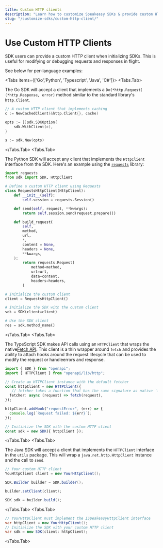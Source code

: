 ```yaml
---
title: Custom HTTP clients
description: "Learn how to customize Speakeasy SDKs & provide custom HTTP clients to use a proxy, enable custom telemetry, add headers, or use preconfigured options."
slug: "/customize-sdks/custom-http-client/"
---
```



# Use Custom HTTP Clients

SDK users can provide a custom HTTP client when initializing SDKs. This is useful for modifying or debugging requests and responses in flight.

See below for per-language examples:

<Tabs items={['Go','Python', 'Typescript', 'Java', 'C#']}>
  <Tabs.Tab>

The Go SDK will accept a client that implements a `Do(*http.Request) (*http.Response, error)` method similar to the standard library&apos;s `http.Client`.

```go
// A custom HTTP client that implements caching
c := NewCachedClient(&http.Client{}, cache)

opts := []sdk.SDKOption{
    sdk.WithClient(c),
}

s := sdk.New(opts)
```

  </Tabs.Tab>
  <Tabs.Tab>

The Python SDK will accept any client that implements the `HttpClient` interface from the SDK. Here&apos;s an example using the [`requests`](https://requests.readthedocs.io/en/latest/) library:

```python mark=7
import requests
from sdk import SDK, HttpClient

# Define a custom HTTP client using Requests
class RequestsHttpClient(HttpClient):
    def __init__(self):
        self.session = requests.Session()

    def send(self, request, **kwargs):
        return self.session.send(request.prepare())

    def build_request(
        self,
        method,
        url,
        *,
        content = None,
        headers = None,
        **kwargs,
    ):
        return requests.Request(
            method=method,
            url=url,
            data=content,
            headers=headers,
        )

# Initialize the custom client
client = RequestsHttpClient()

# Initialize the SDK with the custom client
sdk = SDK(client=client)

# Use the SDK client
res = sdk.method_name()
```

  </Tabs.Tab>
  <Tabs.Tab>

The TypeScript SDK makes API calls using an `HTTPClient` that wraps the native[Fetch API](https://developer.mozilla.org/en-US/docs/Web/API/Fetch_API). This client is a thin wrapper around `fetch` and provides the ability to attach hooks around the request lifecycle that can be used to modify the request or handleerrors and response.

```typescript
import { SDK } from "openapi";
import { HTTPClient } from "openapi/lib/http";

// Create an HTTPClient instance with the default fetcher
const httpClient = new HTTPClient({
   // fetcher takes a function that has the same signature as native `fetch`.
  fetcher: async (request) => fetch(request),
});

httpClient.addHook("requestError", (err) => {
  console.log(`Request failed: ${err}`);
});

// Initialize the SDK with the custom HTTP client
const sdk = new SDK({ httpClient });

```

  </Tabs.Tab>
  <Tabs.Tab>

The Java SDK will accept a client that implements the `HTTPClient` interface in the `utils` package. This will wrap a `java.net.http.HttpClient` instance and the call to `send`.

```java
// Your custom HTTP client
YouHttpClient client = new YourHttpClient();

SDK.Builder builder = SDK.builder();

builder.setClient(client);

SDK sdk = builder.build();
```

  </Tabs.Tab>
  <Tabs.Tab>
```csharp
// YourHttpClient must implement the ISpeakeasyHttpClient interface
var httpClient = new YourHttpClient();
// Initialize the SDK with your custom HTTP client
var sdk = new SDK(client: httpClient);
```
  </Tabs.Tab>
</Tabs>
